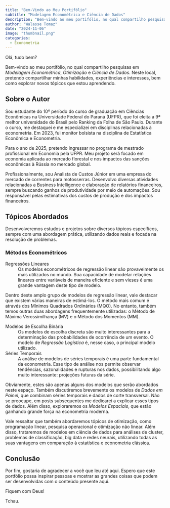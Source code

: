 ```yaml
---
title: "Bem-Vindo ao Meu Portifólio"
subtitle: "Modelagem Econométrica e Ciência de Dados"
description: "Bem-vindo ao meu portifólio, no qual compartilho pesquisas em _Modelagem Econométrica_, _Otimização_ e _Ciência de Dados_. Neste local, pretendo compartilhar minhas habilidades, experiências e interesses, bem como explorar novos tópicos que estou aprendendo."
author: "Walasse Tomaz"
date: "2024-11-06"
image: "thumbnail.png"
categories:
  - Econometria
---
```


Olá, tudo bem?

Bem-vindo ao meu portifólio, no qual compartilho pesquisas em _Modelagem Econométrica_, _Otimização_ e _Ciência de Dados_. Neste local, pretendo compartilhar minhas habilidades, experiências e interesses, bem como explorar novos tópicos que estou aprendendo.

## **Sobre o Autor**

Sou estudante do 10º período do curso de graduação em Ciências Econômicas na Universidade Federal do Paraná (UFPR), que foi eleita a 9ª melhor universidade do Brasil pelo Ranking da Folha de São Paulo. Durante o curso, me destaquei e me especializei em disciplinas relacionadas à econometria. Em 2023, fui monitor bolsista na disciplina de Estatística Econômica e Econometria.

Para o ano de 2025, pretendo ingressar no programa de mestrado profissional em Economia pela UFPR. Meu projeto será focado em economia aplicada ao mercado florestal e nos impactos das sanções econômicas à Rússia no mercado global.

Profissionalmente, sou Analista de Custos Júnior em uma empresa do mercado de correntes para motosserras. Desenvolvo diversas atividades relacionadas a Business Intelligence e elaboração de relatórios financeiros, sempre buscando ganhos de produtividade por meio de automações. Sou responsável pelas estimativas dos custos de produção e dos impactos financeiros.

## **Tópicos Abordados**

Desenvolveremos estudos e projetos sobre diversos tópicos específicos, sempre com uma abordagem prática, utilizando dados reais e focada na resolução de problemas.

### **Métodos Econométricos**

Regressões Lineares
: Os modelos econométricos de regressão linear são provavelmente os mais utilizados no mundo. Sua capacidade de modelar relações lineares entre variáveis de maneira eficiente e sem vieses é uma grande vantagem deste tipo de modelo.

::: {.callout-note}
Dentro deste amplo grupo de modelos de regressão linear, vale destacar que existem várias maneiras de estimá-los. O método mais comum é através dos Mínimos Quadrados Ordinários (MQO). No entanto, também temos outras duas abordagens frequentemente utilizadas: o Método de Máxima Verossimilhança (MV) e o Método dos Momentos (MM).
:::

Modelos de Escolha Binária
: Os modelos de escolha discreta são muito interessantes para a determinação das probabilidades de ocorrência de um evento. O modelo de _Regressão Logística_ é, nesse caso, o principal modelo utilizado.

Séries Temporais
: A análise de modelos de séries temporais é uma parte fundamental da econometria. Esse tipo de análise nos permite observar tendências, sazonalidades e rupturas nos dados, possibilitando algo muito interessante: projeções futuras da série.

Obviamente, estes são apenas alguns dos modelos que serão abordados neste espaço. Também discutiremos brevemente os modelos de _Dados em Painel_, que combinam séries temporais e dados de corte transversal. Não se preocupe, em posts subsequentes me dedicarei a explicar esses tipos de dados. Além disso, exploraremos os _Modelos Espaciais_, que estão ganhando grande força na econometria moderna.

Vale ressaltar que também abordaremos tópicos de otimização, como programação linear, pesquisa operacional e otimização não linear. Além disso, trataremos de modelos em ciência de dados para análises de cluster, problemas de classificação, big data e redes neurais, utilizando todas as suas vantagens em comparação à estatística e econometria clássica.

## **Conclusão**

Por fim, gostaria de agradecer a você que leu até aqui. Espero que este portfólio possa inspirar pessoas e mostrar as grandes coisas que podem ser desenvolvidas com o conteúdo presente aqui.

Fiquem com Deus! 

Tchau.   




